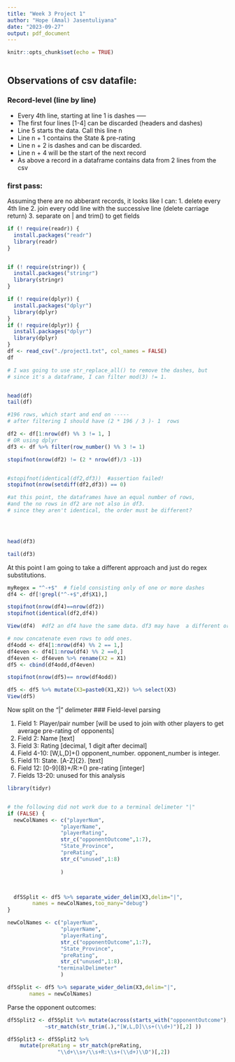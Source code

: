 ```yaml
---
title: "Week 3 Project 1"
author: "Hope (Amal) Jasentuliyana"
date: "2023-09-27"
output: pdf_document
---
```


```r
knitr::opts_chunk$set(echo = TRUE)
```

```r

```

## Observations of csv datafile:
### Record-level (line by line)
* Every 4th line, starting at line 1 is dashes -----
* The first four lines [1-4] can be discarded (headers and dashes)
* Line 5 starts the data. Call this line n
* Line n + 1 contains the State & pre-rating
* Line n + 2 is dashes and can be discarded.
* Line n + 4 will be the start of the next record
* As above a record in a dataframe contains data from 2 lines from the csv

### first pass:

Assuming there are no abberant records, it looks like I can:
1. delete every 4th line
2. join every odd line with the successive line (delete carriage return)
3. separate on | and trim()  to get fields


```r
if (! require(readr)) {
  install.packages("readr")
  library(readr)
}


if (! require(stringr)) {
  install.packages("stringr")
  library(stringr)
}

if (! require(dplyr)) {
  install.packages("dplyr")
  library(dplyr)
}
if (! require(dplyr)) {
  install.packages("dplyr")
  library(dplyr)
}
df <- read_csv("./project1.txt", col_names = FALSE)
df

# I was going to use str_replace_all() to remove the dashes, but 
# since it's a dataframe, I can filter mod(3) != 1.


head(df)
tail(df)

#196 rows, which start and end on -----
# after filtering I should have (2 * 196 / 3 )- 1  rows

df2 <- df[1:nrow(df) %% 3 != 1, ]
# OR using dplyr
df3 <- df %>% filter(row_number() %% 3 != 1)

stopifnot(nrow(df2) != (2 * nrow(df)/3 -1))


#stopifnot(identical(df2,df3))  #assertion failed!
stopifnot(nrow(setdiff(df2,df3)) == 0)

#at this point, the dataframes have an equal number of rows, 
#and the no rows in df2 are not also in df3.
# since they aren't identical, the order must be different?




head(df3)

tail(df3)

```

At this point I am going to take a different approach and just do regex substitutions.

```r
myRegex = "^-+$"  # field consisting only of one or more dashes
df4 <- df[!grepl("^-+$",df$X1),]

stopifnot(nrow(df4)==nrow(df2))
stopifnot(identical(df2,df4))

View(df4)  #df2 an df4 have the same data. df3 may have  a different ordering.

# now concatenate even rows to odd ones.
df4odd <- df4[1:nrow(df4) %% 2 == 1,]
df4even <- df4[1:nrow(df4) %% 2 ==0,]
df4even <- df4even %>% rename(X2 = X1)
df5 <- cbind(df4odd,df4even)

stopifnot(nrow(df5)== nrow(df4odd))

df5 <- df5 %>% mutate(X3=paste0(X1,X2)) %>% select(X3)
View(df5)
```

Now split on the "|" delimeter
### Field-level  parsing

1. Field 1: Player/pair number [will be used to join with other players to get average pre-rating of opponents]
2. Field 2: Name  [text]
3. Field 3: Rating [decimal, 1 digit after decimal]
4. Field 4-10: [W,L,D]\s+(\d+) opponent_number. opponent_number is integer.
5. Field 11: State. [A-Z]{2}.  [text]
6. Field 12: [0-9]{8}\s+/R:\s+(\d+) pre-rating  [integer] 
7. Fields 13-20: unused for this analysis


```r
library(tidyr)


# the following did not work due to a terminal delimeter "|"
if (FALSE) {
  newColNames <- c("playerNum",
                 "playerName",
                 "playerRating",
                 str_c("opponentOutcome",1:7),
                 "State_Province",
                 "preRating",
                 str_c("unused",1:8)
            
                 )



  df5Split <- df5 %>% separate_wider_delim(X3,delim="|", 
        names = newColNames,too_many="debug")
}

newColNames <- c("playerNum",
                 "playerName",
                 "playerRating",
                 str_c("opponentOutcome",1:7),
                 "State_Province",
                 "preRating",
                 str_c("unused",1:8),
                "terminalDelimeter"
                 )

df5Split <- df5 %>% separate_wider_delim(X3,delim="|", 
       names = newColNames)
```

Parse the opponent outcomes:

```r


df5Split2 <- df5Split %>% mutate(across(starts_with("opponentOutcome"),
            ~str_match(str_trim(.),"[W,L,D]\\s+(\\d+)")[,2] ))

df5Split3 <- df5Split2 %>% 
    mutate(preRating = str_match(preRating,
                "\\d+\\s+/\\s+R:\\s+(\\d+)\\D")[,2])



```






